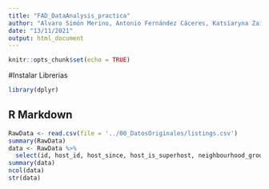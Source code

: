 ```yaml
---
title: "FAD_DataAnalysis_practica"
author: "Alvaro Simón Merino, Antonio Fernández Cáceres, Katsiaryna Zaitsava"
date: "13/11/2021"
output: html_document
---
```


```r
knitr::opts_chunk$set(echo = TRUE)
```

#Instalar Librerias

```r
library(dplyr)
```


## R Markdown

```r
RawData <- read.csv(file = '../00_DatosOriginales/listings.csv')
summary(RawData)
data <- RawData %>%
  select(id, host_id, host_since, host_is_superhost, neighbourhood_group_cleansed, property_type, room_type, accommodates, bedrooms, price, minimum_nights, minimum_nights_avg_ntm, maximum_nights_avg_ntm, availability_365, review_scores_rating, review_scores_accuracy, review_scores_cleanliness, review_scores_checkin, review_scores_communication, review_scores_location, review_scores_value, reviews_per_month)
summary(data)
ncol(data)
str(data)
```



